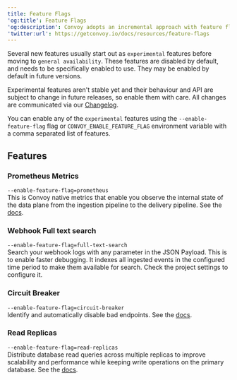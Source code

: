 ```yaml
---
title: Feature Flags
'og:title': Feature Flags
'og:description': Convoy adopts an incremental approach with feature flags to release new features.
'twitter:url': https://getconvoy.io/docs/resources/feature-flags
---
```


Several new features usually start out as `experimental` features before moving to `general availability`. These features are disabled by default, and needs to be specifically enabled to use. They may be enabled by default in future versions.

Experimental features aren't stable yet and their behaviour and API are subject to change in future releases, so enable them with care. All changes are communicated via our [Changelog](/release-notes/releases).

You can enable any of the `experimental` features using the `--enable-feature-flag` flag or `CONVOY_ENABLE_FEATURE_FLAG` environment variable with a comma separated list of features.

## Features

### Prometheus Metrics

`--enable-feature-flag=prometheus` <br />
This is Convoy native metrics that enable you observe the internal state of the data plane from the ingestion pipeline to the delivery pipeline. See the [docs](/product-manual/metrics).

### Webhook Full text search

`--enable-feature-flag=full-text-search` <br />
Search your webhook logs with any parameter in the JSON Payload. This is to enable faster debugging. It indexes all ingested events in the configured time period to make them available for search. Check the project settings to configure it.

### Circuit Breaker

`--enable-feature-flag=circuit-breaker` <br />
Identify and automatically disable bad endpoints. See the [docs](/product-manual/endpoints#circuit-breaker).

### Read Replicas

`--enable-feature-flag=read-replicas` <br />
Distribute database read queries across multiple replicas to improve scalability and performance while keeping write operations on the primary database. See the [docs](/product-manual/read-replicas).

